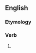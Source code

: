 ==English==

===Etymology===
{{suffix|en|sanctify|eth}}

===Verb===
{{head|en|verb form}}

# {{en-archaic third-person singular of|sanctify}}